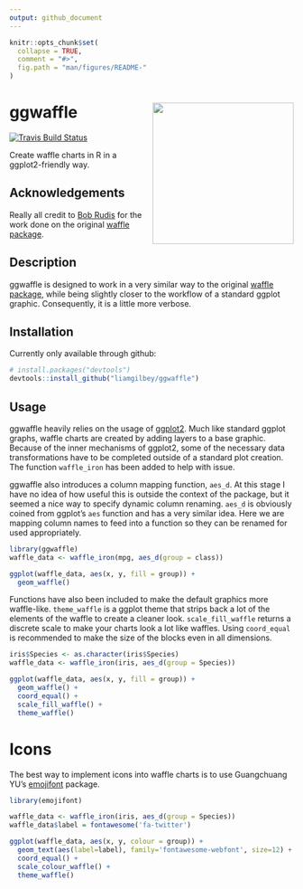 ```yaml
---
output: github_document
---
```


<!-- README.md is generated from README.Rmd. Please edit that file -->

```r
knitr::opts_chunk$set(
  collapse = TRUE,
  comment = "#>",
  fig.path = "man/figures/README-"
)
```

# ggwaffle <img src="man/figures/logo.png" align="right" width=250/>

<!-- badges: start -->
[![Travis Build Status](https://travis-ci.org/liamgilbey/ggwaffle.svg?branch=master)](https://travis-ci.org/liamgilbey/ggwaffle)
<!-- badges: end -->

Create waffle charts in R in a ggplot2-friendly way.

##  Acknowledgements

Really all credit to [Bob Rudis](https://github.com/hrbrmstr) for the work done on the original [waffle package](https://github.com/hrbrmstr/waffle). 

## Description

ggwaffle is designed to work in a very similar way to the original [waffle package](https://github.com/hrbrmstr/waffle), while being slightly closer to the workflow of a standard ggplot graphic. Consequently, it is a little more verbose.

## Installation

Currently only available through github: 

```r
# install.packages("devtools")
devtools::install_github("liamgilbey/ggwaffle")
```

## Usage

ggwaffle heavily relies on the usage of [ggplot2](https://github.com/tidyverse/ggplot2). Much like standard ggplot graphs, waffle charts are created by adding layers to a base graphic.
Because of the inner mechanisms of ggplot2, some of the necessary data transformations have to be completed outside of a standard plot creation. The function `waffle_iron` has been added to help with issue.

ggwaffle also introduces a column mapping function, `aes_d`. At this stage I have no idea of how useful this is outside the context of the package, but it seemed a nice way to specify dynamic column renaming.
`aes_d` is obviously coined from ggplot's `aes` function and has a very similar idea. Here we are mapping column names to feed into a function so they can be renamed for used appropriately.

```r
library(ggwaffle)
waffle_data <- waffle_iron(mpg, aes_d(group = class))

ggplot(waffle_data, aes(x, y, fill = group)) + 
  geom_waffle()
```


Functions have also been included to make the default graphics more waffle-like.
``theme_waffle`` is a ggplot theme that strips back a lot of the elements of the waffle to create a cleaner look. ``scale_fill_waffle`` returns a discrete scale to make your charts look a lot like waffles.
Using ``coord_equal`` is recommended to make the size of the blocks even in all dimensions.

```r
iris$Species <- as.character(iris$Species)
waffle_data <- waffle_iron(iris, aes_d(group = Species))

ggplot(waffle_data, aes(x, y, fill = group)) + 
  geom_waffle() + 
  coord_equal() + 
  scale_fill_waffle() + 
  theme_waffle()
```


# Icons

The best way to implement icons into waffle charts is to use Guangchuang YU's [emojifont](https://cran.r-project.org/web/packages/emojifont/vignettes/emojifont.html) package. 

```r
library(emojifont)  

waffle_data <- waffle_iron(iris, aes_d(group = Species)) 
waffle_data$label = fontawesome('fa-twitter')

ggplot(waffle_data, aes(x, y, colour = group)) + 
  geom_text(aes(label=label), family='fontawesome-webfont', size=12) +
  coord_equal() + 
  scale_colour_waffle() + 
  theme_waffle()  
```
